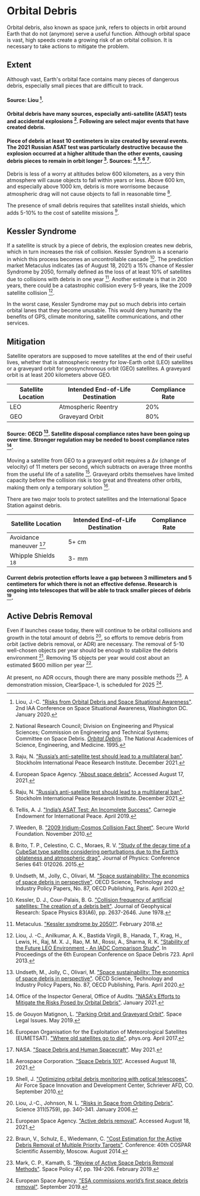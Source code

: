 # Orbital Debris
Orbital debris, also known as space junk, refers to objects in orbit around Earth that do not (anymore) serve a useful function. Although orbital space is vast, high speeds create a growing risk of an orbital collision. It is necessary to take actions to mitigate the problem.

## Extent
Although vast, Earth's orbital face contains many pieces of dangerous debris, especially small pieces that are difficult to track.

#### Source: Liou [^13].

#### Orbital debris have many sources, especially anti-satellite (ASAT) tests and accidental explosions [^18]. Following are select major events that have created debris.

#### Piece of debris at least 10 centimeters in size created by several events. The 2021 Russian ASAT test was particularly destructive because the explosion occurred at a higher altitude than the other events, causing debris pieces to remain in orbit longer [^21]. Sources: [^7],[^21],[^26],[^28].

Debris is less of a worry at altitudes below 600 kilometers, as a very thin atmosphere will cause objects to fall within years or less. Above 600 km, and especially above 1000 km, debris is more worrisome because atmospheric drag will not cause objects to fall in reasonable time [^3].

The presence of small debris requires that satellites install shields, which adds 5-10% to the cost of satellite missions [^27].

## Kessler Syndrome
If a satellite is struck by a piece of debris, the explosion creates new debris, which in turn increases the risk of collision. Kessler Syndrom is a scenario in which this process becomes an uncontrollable cascade [^11]. The prediction market Metaculus indicates (as of August 18, 2021) a 15% chance of Kessler Syndrome by 2050, formally defined as the loss of at least 10% of satellites due to collisions with debris in one year [^16]. Another estimate is that in 200 years, there could be a catastrophic collision every 5-9 years, like the 2009 satellite collision [^12].

In the worst case, Kessler Syndrome may put so much debris into certain orbital lanes that they become unusable. This would deny humanity the benefits of GPS, climate monitoring, satellite communications, and other services.

## Mitigation
Satellite operators are supposed to move satellites at the end of their useful lives, whether that is atmospheric reentry for low-Earth orbit (LEO) satellites or a graveyard orbit for geosynchronous orbit (GEO) satellites. A graveyard orbit is at least 200 kilometers above GEO.

| Satellite Location | Intended End-of-Life Destination | Compliance Rate |
| --- | --- | --- |
| LEO | Atmospheric Reentry | 20% |
| GEO | Graveyard Orbit | 80% |

#### Source: OECD [^27]. Satellite disposal compliance rates have been going up over time. Stronger regulation may be needed to boost compliance rates [^19].

Moving a satellite from GEO to a graveyard orbit requires a Δv (change of velocity) of 11 meters per second, which subtracts on average three months from the useful life of a satellite [^5]. Graveyard orbits themselves have limited capacity before the collision risk is too great and threatens other orbits, making them only a temporary solution [^6].

There are two major tools to protect satellites and the International Space Station against debris.

| Satellite Location | Intended End-of-Life Destination | Compliance Rate |
| --- | --- | --- |
| Avoidance maneuver [^17] | 5+ cm |
| Whipple Shields [^1] | 3- mm |

#### Current debris protection efforts leave a gap between 3 millimeters and 5 centimeters for which there is not an effective defense. Research is ongoing into telescopes that will be able to track smaller pieces of debris [^24].

## Active Debris Removal
Even if launches cease today, there will continue to be orbital collisions and growth in the total amount of debris [^14], so efforts to remove debris from orbit (active debris removal, or ADR) are necessary. The removal of 5-10 well-chosen objects per year should be enough to stabilize the debris environment [^8]. Removing 15 objects per year would cost about an estimated $600 million per year [^2].

At present, no ADR occurs, though there are many possible methods [^15]. A demonstration mission, ClearSpace-1, is scheduled for 2025 [^9].



[^1]: Aerospace Corporation. ["Space Debris 101"](https://aerospace.org/article/space-debris-101). Accessed August 18, 2021.

[^2]: Braun, V., Schulz, E., Wiedemann, C. ["Cost Estimation for the Active Debris Removal of Multiple Priority Targets"](https://www.researchgate.net/publication/271526167_Cost_Estimation_for_the_Active_Debris_Removal_of_Multiple_Priority_Targets). Conference: 40th COSPAR Scientific Assembly, Moscow. August 2014.

[^3]: Brito, T. P., Celestino, C. C., Moraes, R. V. ["Study of the decay time of a CubeSat type satellite considering perturbations due to the Earth’s oblateness and atmospheric drag"](https://iopscience.iop.org/article/10.1088/1742-6596/641/1/012026). Journal of Physics: Conference Series 641: 012026. 2015.

[^4]: Davis, I. ["Orbital Use Fees Stifle Developing Space Programs"](https://libraetd.lib.virginia.edu/downloads/br86b4355?filename=Davis_Ian_STS_Research_Paper.pdf). University of Virginia. April 2021.

[^5]: de Gouyon Matignon, L. ["Parking Orbit and Graveyard Orbit"](https://www.spacelegalissues.com/parking-orbit-and-graveyard-orbit/). Space Legal Issues. May 2019.

[^6]: European Organisation for the Exploitation of Meteorological Satellites (EUMETSAT). ["Where old satellites go to die"](https://phys.org/news/2017-04-satellites-die.html). phys.org. April 2017.

[^7]: European Space Agency. ["About space debris"](https://www.esa.int/Safety_Security/Space_Debris/About_space_debris). Accessed August 17, 2021.

[^8]: European Space Agency. ["Active debris removal"](https://www.esa.int/Safety_Security/Space_Debris/Active_debris_removal). Accessed August 18, 2021.

[^9]: European Space Agency. ["ESA commissions world’s first space debris removal"](https://www.esa.int/Safety_Security/Clean_Space/ESA_commissions_world_s_first_space_debris_removal). September 2019.

[^10]: European Space Agency. ["N° 26–2020: Call for Media: ESA and ClearSpace SA sign contract for world’s first debris removal mission"](https://www.esa.int/Newsroom/Press_Releases/Call_for_Media_ESA_and_ClearSpace_SA_sign_contract_for_world_s_first_debris_removal_mission). November 2020.

[^11]: Kessler, D. J., Cour-Palais, B. G. ["Collision frequency of artificial satellites: The creation of a debris belt"](https://agupubs.onlinelibrary.wiley.com/doi/abs/10.1029/JA083iA06p02637). Journal of Geophysical Research: Space Physics 83(A6), pp. 2637-2646. June 1978.

[^12]: Liou, J. -C., Anilkumar, A. K., Bastida Virgili, B., Hanada, T., Krag, H., Lewis, H., Raj, M. X. J., Rao, M. M., Rossi, A., Sharma, R. K. ["Stability of the Future LEO Environment - An IADC Comparison Study"](https://ui.adsabs.harvard.edu/abs/2013ESASP.723E...2L/abstract). In Proceedings of the 6th European Conference on Space Debris 723. April 2013.

[^13]: Liou, J.-C. ["Risks from Orbital Debris and Space Situational Awareness"](https://ntrs.nasa.gov/api/citations/20200000450/downloads/20200000450.pdf). 2nd IAA Conference on Space Situational Awareness, Washington DC. January 2020.

[^14]: Liou, J.-C., Johnson, N. L. ["Risks in Space from Orbiting Debris"](https://science.sciencemag.org/content/311/5759/340). Science 311(5759), pp. 340-341. January 2006.

[^15]: Mark, C. P., Kamath, S. ["Review of Active Space Debris Removal Methods"](https://www.sciencedirect.com/science/article/abs/pii/S0265964618300110). Space Policy 47, pp. 194-206. February 2019.

[^16]: Metaculus. ["Kessler syndrome by 2050?"](https://www.metaculus.com/questions/665/how-many-starlink-satellites-will-be-operational-in-2030/). February 2018.

[^17]: NASA. ["Space Debris and Human Spacecraft"](https://www.nasa.gov/mission_pages/station/news/orbital_debris.html). May 2021.

[^18]: National Research Council; Division on Engineering and Physical Sciences; Commission on Engineering and Technical Systems; Committee on Space Debris. [*Orbital Debris*](https://www.nap.edu/catalog/4765/orbital-debris-a-technical-assessment). The National Academices of Science, Engineering, and Medicine. 1995.

[^19]: Office of the Inspector General, Office of Audits. ["NASA's Efforts to Mitigate the Risks Posed by Orbital Debris"](https://www.oversight.gov/report/NASA/NASA%E2%80%99s-Efforts-Mitigate-Risks-Posed-Orbital-Debris). January 2021.

[^20]: Porras, D. ["Towards ASAT Test Guidelines"](https://unidir.org/publication/towards-asat-test-guidelines). United Nations Institute for Disarmament Research. May 2018.

[^21]: Raju, N. ["Russia’s anti-satellite test should lead to a multilateral ban"](https://www.sipri.org/commentary/essay/2021/russias-anti-satellite-test-should-lead-multilateral-ban). Stockholm International Peace Research Institute. December 2021.

[^22]: Rao, A., Burgess, M. G., Kaffine, D. ["Orbital-use fees could more than quadruple the value of the space industry"](https://www.pnas.org/content/117/23/12756?__cf_chl_jschl_tk__=pmd_cb630375401e06282a44bb1f2d85925a21737c2f-1628230153-0-gqNtZGzNAeKjcnBszQjO). Proceedings of the National Academy of Sciences of the United States of America 117(23), pp. 12756-12762. May 2020.

[^23]: Saunders, P. C., Lutes, C. D. ["China’s ASAT Test: Motivations and Implications"](https://apps.dtic.mil/sti/pdfs/ADA517485.pdf). National Defense University, Institute for National Strategic Studies, 260. 2007.

[^24]: Shell, J. ["Optimizing orbital debris monitoring with optical telescopes"](https://amostech.com/TechnicalPapers/2010/Systems/Shell.pdf). Air Force Space Innovation and Development Center, Schriever AFD, CO. September 2010.

[^25]: Stilwell, R. ["Orbital use fees won't solve the space debris problem"](https://www.thespacereview.com/article/3971/1). The Space Review. June 2020.

[^26]: Tellis, A. J. ["India’s ASAT Test: An Incomplete Success"](https://carnegieendowment.org/2019/04/15/india-s-asat-test-incomplete-success-pub-78884). Carnegie Endowment for International Peace. April 2019.

[^27]: Undseth, M., Jolly, C., Olivari, M. ["Space sustainability: The economics of space debris in perspective"](https://www.oecd.org/environment/space-sustainability-a339de43-en.htm). OECD Science, Technology and Industry Policy Papers, No. 87, OECD Publishing, Paris. April 2020.

[^28]: Weeden, B. ["2009 Iridium-Cosmos Collision Fact Sheet"](https://swfound.org/media/6575/swf_iridium_cosmos_collision_fact_sheet_updated_2012.pdf). Secure World Foundation. November 2010.

[^29]: Wright, D. ["Space Debris from Anti-Satellite Weapons"](https://www.ucsusa.org/sites/default/files/2019-09/debris-in-brief-factsheet.pdf). Union of Concerned Scientists. April 2008.